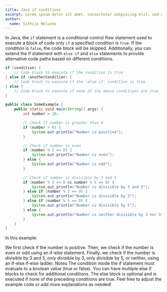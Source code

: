 ```yaml
---
title: Java if conditions
excerpt: Lorem ipsum dolor sit amet, consectetur adipiscing elit, sed do eiusmod tempor incididunt ut labore et dolore magna aliqua. Praesent elementum facilisis leo vel fringilla est ullamcorper eget. At imperdiet dui accumsan sit amet nulla facilities morbi tempus.
author:
  name: Sithija Nelusha
---
```


In Java, the `if` statement is a conditional control flow statement used to execute a block of code only `if` a specified condition is `true`. If the condition is `false`, the code block will be skipped. Additionally, you can extend the if statement with `else if` and `else` statements to provide alternative code paths based on different conditions.

```java
if (condition) {
    // Code block to execute if the condition is true
} else if (anotherCondition) {
    // Code block to execute if the 'else if' condition is true
} else {
    // Code block to execute if none of the above conditions are true
}
```

```java
public class SomeExample {
    public static void main(String[] args) {
        int number = 10;

        // Check if number is greater than 0
        if (number > 0) {
            System.out.println("Number is positive");
        }

        // Check if number is even
        if (number % 2 == 0) {
            System.out.println("Number is even");
        } else {
            System.out.println("Number is odd");
        }

        // Check if number is divisible by 3 and 5
        if (number % 3 == 0 && number % 5 == 0) {
            System.out.println("Number is divisible by 3 and 5");
        } else if (number % 3 == 0) {
            System.out.println("Number is divisible by 3");
        } else if (number % 5 == 0) {
            System.out.println("Number is divisible by 5");
        } else {
            System.out.println("Number is neither divisible by 3 nor 5");
        }
    }
}
```

In this example:

We first check if the number is positive.
Then, we check if the number is even or odd using an if-else statement.
Finally, we check if the number is divisible by 3 and 5, only divisible by 3, only divisible by 5, or neither, using an if-else if-else ladder.
Notes
The condition inside the if statement must evaluate to a boolean value (true or false).
You can have multiple else if blocks to check for additional conditions.
The else block is optional and is executed if none of the preceding conditions are true.
Feel free to adjust the example code or add more explanations as needed!